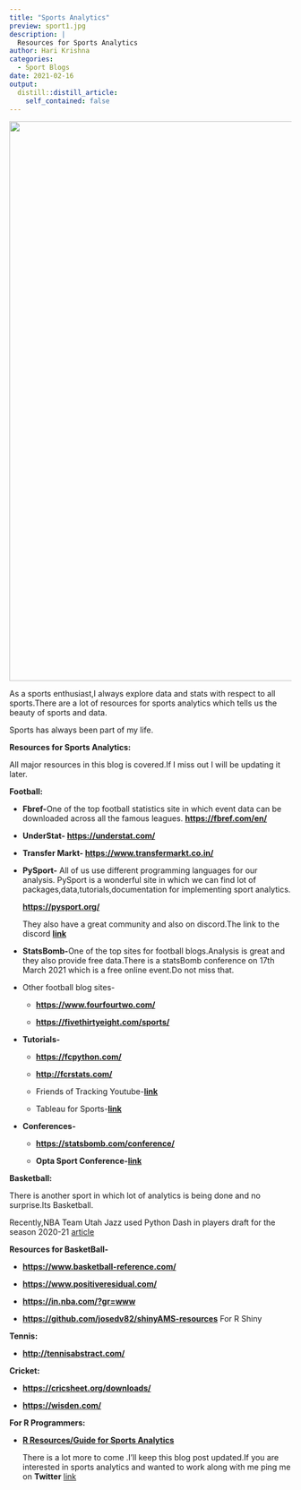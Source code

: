 ```yaml
---
title: "Sports Analytics"
preview: sport1.jpg
description: |
  Resources for Sports Analytics
author: Hari Krishna
categories:
  - Sport Blogs
date: 2021-02-16
output:
  distill::distill_article:
    self_contained: false
---
```


![](https://en.unesco.org/sites/default/files/styles/commemoration_header/public/commemorations/shutterstock_599738306.jpg?itok=uwCK97T9){width="1000"}

As a sports enthusiast,I always explore data and stats with respect to all sports.There are a lot of resources for sports analytics which tells us the beauty of sports and data.

Sports has always been part of my life.

**Resources for Sports Analytics:**

All major resources in this blog is covered.If I miss out I will be updating it later.

**Football:**

-   **Fbref-**One of the top football statistics site in which event data can be downloaded across all the famous leagues. [**https://fbref.com/en/**](https://fbref.com/en/)

-   **UnderStat- <https://understat.com/>**

-   **Transfer Markt- <https://www.transfermarkt.co.in/>**

-   **PySport-** All of us use different programming languages for our analysis. PySport is a wonderful site in which we can find lot of packages,data,tutorials,documentation for implementing sport analytics.

    [**https://pysport.org/**](https://pysport.org/)

    They also have a great community and also on discord.The link to the discord [**link**](https://discord.com/invite/pMZ57FC)

-   **StatsBomb-**One of the top sites for football blogs.Analysis is great and they also provide free data.There is a statsBomb conference on 17th March 2021 which is a free online event.Do not miss that.

-   Other football blog sites-

    -   [**https://www.fourfourtwo.com/**](https://www.fourfourtwo.com/)

    -   [**https://fivethirtyeight.com/sports/**](https://fivethirtyeight.com/sports/)

-   **Tutorials-**

    -   [**https://fcpython.com/**](https://fcpython.com/)

    -   [**http://fcrstats.com/**](http://fcrstats.com/)

    -   Friends of Tracking Youtube-[**link**](https://www.youtube.com/channel/UCUBFJYcag8j2rm_9HkrrA7w)

    -   Tableau for Sports-[**link**](https://www.youtube.com/channel/UCDhJJgBbFDk4CCcj-N9rHuA)

-   **Conferences-**

    -   [**https://statsbomb.com/conference/**](https://statsbomb.com/conference/)

    -   **Opta Sport Conference-[link](https://www.youtube.com/user/optasports)**

**Basketball:**

There is another sport in which lot of analytics is being done and no surprise.Its Basketball.

Recently,NBA Team Utah Jazz used Python Dash in players draft for the season 2020-21 [article](https://twitter.com/plotlygraphs/status/1336712674755944448?lang=en)

**Resources for BasketBall-**

-   [**https://www.basketball-reference.com/**](https://www.basketball-reference.com/)

-   [**https://www.positiveresidual.com/**](https://www.positiveresidual.com/)

-   [**https://in.nba.com/?gr=www**](https://in.nba.com/?gr=www)

-   [**https://github.com/josedv82/shinyAMS-resources**](https://github.com/josedv82/shinyAMS-resources){.uri} For R Shiny

**Tennis:**

-   [**http://tennisabstract.com/**](http://tennisabstract.com/)

**Cricket:**

-   [**https://cricsheet.org/downloads/**](https://cricsheet.org/downloads/)

-   [**https://wisden.com/**](https://wisden.com/)

**For R Programmers:**

-   [**R Resources/Guide for Sports Analytics**](https://docs.google.com/spreadsheets/d/16Xvhl7fCKEs1JTr-VXPZDmctO2gq4TcmuNmAhoHQQs0/edit#gid=507593318 "R Programming")

    There is a lot more to come .I'll keep this blog post updated.If you are interested in sports analytics and wanted to work along with me ping me on **Twitter** [link](https://twitter.com/Hakrishna19)
